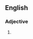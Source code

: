 ==English==

===Adjective===
{{infl|en|adjective}}

# {{obsolete spelling of|[[clear]]}}
{{anagrams:en/aceelr}}